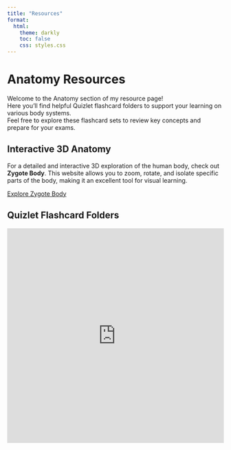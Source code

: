 ```yaml
---
title: "Resources"
format: 
  html:
    theme: darkly
    toc: false
    css: styles.css
---
```



# Anatomy Resources

Welcome to the Anatomy section of my resource page!  
Here you'll find helpful Quizlet flashcard folders to support your learning on various body systems.  
Feel free to explore these flashcard sets to review key concepts and prepare for your exams.

## Interactive 3D Anatomy

For a detailed and interactive 3D exploration of the human body, check out **Zygote Body**. This website allows you to zoom, rotate, and isolate specific parts of the body, making it an excellent tool for visual learning.

[Explore Zygote Body](https://www.zygotebody.com/)

## Quizlet Flashcard Folders

<iframe src="https://quizlet.com/1050436299/learn/embed?i=2236oh&x=1jj1" height="500" width="100%" style="border:0"></iframe>